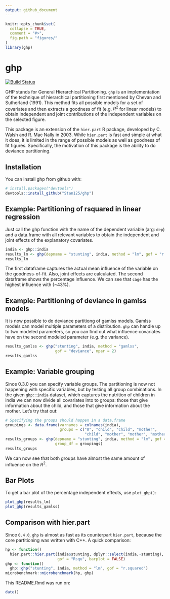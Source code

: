 ```yaml
---
output: github_document
---
```


<!-- README.md is generated from README.Rmd. Please edit that file -->

```r
knitr::opts_chunk$set(
  collapse = TRUE,
  comment = "#>",
  fig.path = "figures/"
)
library(ghp)
```

# ghp
[![Build Status](https://travis-ci.org/Stan125/ghp.svg?branch=master)](https://travis-ci.org/Stan125/ghp)

GHP stands for General Hierarchical Partitioning. `ghp` is an implementation of the technique of hierarchical partitioning first mentioned by Chevan and Sutherland (1991). This method fits all possible models for a set of covariates and then extracts a goodness of fit (e.g. $R^2$ for linear models) to obtain independent and joint contributions of the independent variables on the selected figure.

This package is an extension of the `hier.part` R package, developed by C. Walsh and R. Mac Nally in 2003. While `hier.part` is fast and simple at what it does, it is limited in the range of possible models as well as goodness of fit figures. Specifically, the motivation of this package is the ability to do deviance partitioning.

## Installation

You can install ghp from github with:

```r
# install.packages("devtools")
devtools::install_github("Stan125/ghp")
```

## Example: Partitioning of rsquared in linear regression
Just call the ghp function with the name of the dependent variable (arg: `dep`) and a data.frame with all relevant variables to obtain the independent and joint effects of the explanatory covariates.

```r
india <- ghp::india
results_lm <- ghp(depname = "stunting", india, method = "lm", gof = "r.squared")
results_lm
```

The first dataframe captures the actual mean influence of the variable on the goodness-of-fit. Also, joint effects are calculated. The second dataframe shows the percentage influence. We can see that `cage` has the highest influence with (~43%).

## Example: Partitioning of deviance in gamlss models

It is now possible to do deviance partitiong of gamlss models. Gamlss models can model multiple parameters of a distribution. `ghp` can handle up to two modeled parameters, so you can find out what influence covariates have on the second modeled parameter (e.g. the variance).

```r
results_gamlss <- ghp("stunting", india, method = "gamlss", 
                      gof = "deviance", npar = 2)
results_gamlss
```

## Example: Variable grouping

Since 0.3.0 you can specify variable groups. The partitioning is now not happening with specific variables, but by testing all group combinations. In the given `ghp::india` dataset, which captures the nutrition of children in india we can now divide all covariates into to groups: those that give information about the child, and those that give information about the mother. Let's try that out:

```r
# Specifying the groups should happen in a data.frame 
groupings <- data.frame(varnames = colnames(india), 
                        groups = c("0", "child", "child", "mother", 
                                   "child", "mother", "mother", "mother"))
results_groups <- ghp(depname = "stunting", india, method = "lm", gof = "r.squared",
                      group_df = groupings)
results_groups

```

We can now see that both groups have almost the same amount of influence on the $R^2$.

## Bar Plots
To get a bar plot of the percentage independent effects, use `plot_ghp()`:
```r
plot_ghp(results_lm)
plot_ghp(results_gamlss)
```

## Comparison with hier.part
Since `0.4.0`, `ghp` is almost as fast as its counterpart `hier.part`, because the core partitioning was written with C++. A quick comparison:
```r
hp <- function()
  hier.part::hier.part(india$stunting, dplyr::select(india,-stunting),
                       gof = "Rsqu", barplot = FALSE)
ghp <- function()
  ghp::ghp("stunting", india, method = "lm", gof = "r.squared")
microbenchmark::microbenchmark(hp, ghp)
```

This README.Rmd was run on:
```r
date()
```
